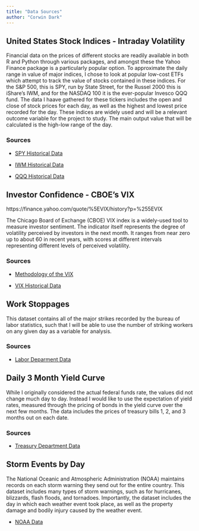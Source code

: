 ```yaml
---
title: "Data Sources"
author: "Corwin Dark"
---
```



## United States Stock Indices - Intraday Volatility


Financial data on the prices of different stocks are readily available in both R and Python through various packages, and amongst these the Yahoo Finance package is a particularly popular option. To approximate the daily range in value of major indices, I chose to look at popular low-cost ETFs which attempt to track the value of stocks contained in these indices. For the S&P 500, this is SPY, run by State Street, for the Russel 2000 this is iShare's IWM, and for the NASDAQ 100 it is the ever-popular Invesco QQQ fund. The data I haave gathered for these tickers includes the open and close of stock prices for each day, as well as the highest and lowest price recorded for the day. These indices are widely used and will be a relevant outcome variable for the project to study. The main output value that will be calculated is the high-low range of the day.

### Sources 

- [SPY Historical Data](https://finance.yahoo.com/quote/SPY/history?p=SPY)

- [IWM Historical Data](https://finance.yahoo.com/quote/IWM/history?p=IWM)

- [QQQ Historical Data](https://finance.yahoo.com/quote/QQQ/history?p=QQQ)


## Investor Confidence - CBOE's VIX 

https://finance.yahoo.com/quote/%5EVIX/history?p=%255EVIX

The Chicago Board of Exchange (CBOE) VIX index is a widely-used tool to measure investor sentiment. The indicator itself represents the degree of volatility perceived by investors in the next month. It ranges from near zero up to about 60 in recent years, with scores at different intervals representing different levels of perceived volatility.

### Sources

- [Methodology of the VIX](https://www.cfainstitute.org/-/media/documents/article/rf-brief/rfbr-moran-vix-volatility.ashx)

- [VIX Historical Data](https://finance.yahoo.com/quote/%5EVIX/history?p=%255EVIX)


## Work Stoppages

This dataset contains all of the major strikes recorded by the bureau of labor statistics, such that I will be able to use the number of striking workers on any given day as a variable for analysis.

### Sources

- [Labor Deparment Data](https://www.bls.gov/wsp/)

## Daily 3 Month Yield Curve 

While I originally considered the actual federal funds rate, the values did not change much day to day. Instead I would like to use the expectation of yield rates, measured through the pricing of bonds in the yield curve over the next few months. The data includes the prices of treasury bills 1, 2, and 3 months out on each date.

### Sources

- [Treasury Department Data](https://home.treasury.gov/resource-center/data-chart-center/interest-rates/TextView?type=daily_treasury_yield_curve&field_tdr_date_value=2023)


## Storm Events by Day

The National Oceanic and Atmospheric Administration (NOAA) maintains records on each storm warning they send out for the entire country. This dataset includes many types of storm warnings, such as for hurricanes, blizzards, flash floods, and tornadoes. Importantly, the dataset includes the day in which each weather event took place, as well as the property damage and bodily injury caused by the weather event.

- [NOAA Data](https://www.ncdc.noaa.gov/stormevents/ftp.jsp)

